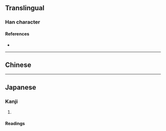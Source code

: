 {{also|畝}}
{{character info/new}}
==Translingual==

===Han character===
{{Han char|rn=102|rad=田|as=04|sn=9|four=|canj=YWO|ids=⿰亩人}}

====References====
* {{Han ref|kx=0760.341|dkj=49331|hdz=42534.090|uh=7552|ud=30034}}

----

==Chinese==
{{zh-see|畝}}

----

==Japanese==

===Kanji===
{{ja-kanji|grade=|rs=田04}}

# {{defn|lang=ja|sort=田04}}

====Readings====
{{ja-readings
|goon=む, も
|kanon=ぼう
|kanyoon=ほ
|kun=うね-, せ-
}}